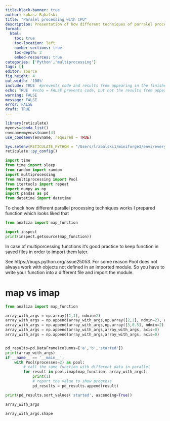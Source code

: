 ```yaml
---
title-block-banner: true
author: Łukasz Rąbalski
title: "Paralel processing with CPU"
description: Presentation of how different techniques of parralel processing in Python works
format:
  html:
    toc: true
    toc-location: left
    number-sections: true
    toc-depth: 3
    embed-resources: true
categories: ['Python','multiprocessing']
tags: []
editor: source
fig.height: 4
out.width: '100%'
include: TRUE  #prevents code and results from appearing in the finished file. R Markdown still runs the code in the chunk, and the results can be used by other chunks.
echo: TRUE  #echo = FALSE prevents code, but not the results from appearing in the finished file. This is a useful way to embed figures.
warning: FALSE
message: FALSE
error: FALSE
draft: TRUE
---
```


```r
library(reticulate)
myenvs=conda_list()
envname=myenvs$name[4]
use_condaenv(envname, required = TRUE)

Sys.setenv(RETICULATE_PYTHON = "/Users/lrabalski1/miniforge3/envs/everyday_use/bin/python")
reticulate::py_config()
```

```python

import time
from time import sleep
from random import random
import multiprocessing
from multiprocessing import Pool
from itertools import repeat
import numpy as np
import pandas as pd
from datetime import datetime

```

To check how different parallel processing techniques works I prepared function which looks liked that

```python
from analiza import map_function

import inspect
print(inspect.getsource(map_function))
```

In case of multiporcessing functions it's good practice to keep function in saved files in order to import them later.

See https://bugs.python.org/issue25053. For some reason Pool does not always work with objects not defined in an imported module. So you have to write your function into a different file and import the module.

<!--# https://stackoverflow.com/questions/41385708/multiprocessing-example-giving-attributeerror  -->

# map vs imap

```python
from analiza import map_function

array_with_args = np.array([1,1], ndmin=2)
array_with_args = np.append(array_with_args,np.array([2,1], ndmin=2), axis=0)
array_with_args = np.append(array_with_args,np.array([3,0.5], ndmin=2), axis=0)
array_with_args = np.append(array_with_args,array_with_args, axis=0)
array_with_args = np.append(array_with_args,array_with_args, axis=0)


pd_results=pd.DataFrame(columns=['a','b','started'])
print(array_with_args)
if __name__ == '__main__':
    with Pool(processes=2) as pool:
        # call the same function with different data in parallel
        for result in pool.imap(map_function, array_with_args):
            print(1)
            # report the value to show progress
            pd_results = pd_results.append(result)

print(pd_results.sort_values('started', ascending=True))

array_with_args
```

```python
array_with_args.shape
```
